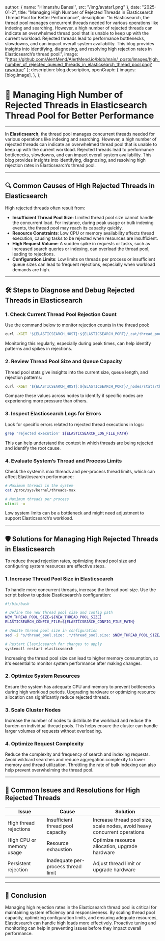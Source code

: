 
  author: { name: "Himanshu Bansal", src: "/img/avatar1.png" },
  date: "2025-01-2",
  title: "Managing High Number of Rejected Threads in Elasticsearch Thread Pool for Better Performance",
  description: "In Elasticsearch, the thread pool manages concurrent threads needed for various operations like indexing and searching. However, a high number of rejected threads can indicate an overwhelmed thread pool that is unable to keep up with the current workload. Rejected threads lead to performance bottlenecks, slowdowns, and can impact overall system availability. This blog provides insights into identifying, diagnosing, and resolving high rejection rates in Elasticsearch’s thread pool.",
  image: "https://github.com/AlertMend/AlertMend.io/blob/main/_posts/images/high_number_of_rejected_queued_threads_in_elasticsearch_thread_pool.png?raw=true"
};
  description: blog.description,
  openGraph: {
    images: [blog.image],
  },
};


# 🚀 **Managing High Number of Rejected Threads in Elasticsearch Thread Pool for Better Performance**
---

In **Elasticsearch**, the thread pool manages concurrent threads needed for various operations like indexing and searching. However, a high number of rejected threads can indicate an overwhelmed thread pool that is unable to keep up with the current workload. Rejected threads lead to performance bottlenecks, slowdowns, and can impact overall system availability. This blog provides insights into identifying, diagnosing, and resolving high rejection rates in Elasticsearch’s thread pool.

---

## 🔍 **Common Causes of High Rejected Threads in Elasticsearch**

High rejected threads often result from:
- **Insufficient Thread Pool Size**: Limited thread pool size cannot handle the concurrent load. For instance, during peak usage or bulk indexing events, the thread pool may reach its capacity quickly.
- **Resource Constraints**: Low CPU or memory availability affects thread execution, causing tasks to be rejected when resources are insufficient.
- **High Request Volume**: A sudden spike in requests or tasks, such as increased search queries or indexing, can overload the thread pool, leading to rejections.
- **Configuration Limits**: Low limits on threads per process or insufficient queue sizes can lead to frequent rejections, especially when workload demands are high.

---

## 🛠️ **Steps to Diagnose and Debug Rejected Threads in Elasticsearch**

### 1. **Check Current Thread Pool Rejection Count**
Use the command below to monitor rejection counts in the thread pool:
```bash
curl -XGET '${ELASTICSEARCH_HOST}:${ELASTICSEARCH_PORT}/_cat/thread_pool?v&h=name,rejected'
```
Monitoring this regularly, especially during peak times, can help identify patterns and spikes in rejections.

### 2. **Review Thread Pool Size and Queue Capacity**
Thread pool stats give insights into the current size, queue length, and rejection patterns:
```bash
curl -XGET '${ELASTICSEARCH_HOST}:${ELASTICSEARCH_PORT}/_nodes/stats/thread_pool?pretty'
```
Compare these values across nodes to identify if specific nodes are experiencing more pressure than others.

### 3. **Inspect Elasticsearch Logs for Errors**
Look for specific errors related to rejected thread executions in logs:
```bash
grep 'rejected execution' ${ELASTICSEARCH_LOG_FILE_PATH}
```
This can help understand the context in which threads are being rejected and identify the root cause.

### 4. **Evaluate System’s Thread and Process Limits**
Check the system’s max threads and per-process thread limits, which can affect Elasticsearch performance:
```bash
# Maximum threads in the system
cat /proc/sys/kernel/threads-max

# Maximum threads per process
ulimit -u
```
Low system limits can be a bottleneck and might need adjustment to support Elasticsearch’s workload.

---

## 🛡️ **Solutions for Managing High Rejected Threads in Elasticsearch**

To reduce thread rejection rates, optimizing thread pool size and configuring system resources are effective steps.

### 1. **Increase Thread Pool Size in Elasticsearch**

To handle more concurrent threads, increase the thread pool size. Use the script below to update Elasticsearch’s configuration:
```bash
#!/bin/bash

# Define the new thread pool size and config path
NEW_THREAD_POOL_SIZE=${NEW_THREAD_POOL_SIZE}
ELASTICSEARCH_CONFIG_FILE=${ELASTICSEARCH_CONFIG_FILE_PATH}

# Update thread pool size in configuration
sed -i "s/thread_pool.size: .*/thread_pool.size: $NEW_THREAD_POOL_SIZE/g" $ELASTICSEARCH_CONFIG_FILE

# Restart Elasticsearch for changes to apply
systemctl restart elasticsearch
```
Increasing the thread pool size can lead to higher memory consumption, so it's essential to monitor system performance after making changes.

### 2. **Optimize System Resources**
Ensure the system has adequate CPU and memory to prevent bottlenecks during high workload periods. Upgrading hardware or optimizing resource allocation can significantly reduce rejected threads.

### 3. **Scale Cluster Nodes**
Increase the number of nodes to distribute the workload and reduce the burden on individual thread pools. This helps ensure the cluster can handle larger volumes of requests without overloading.

### 4. **Optimize Request Complexity**
Reduce the complexity and frequency of search and indexing requests. Avoid wildcard searches and reduce aggregation complexity to lower memory and thread utilization. Throttling the rate of bulk indexing can also help prevent overwhelming the thread pool.

---

## 🔄 **Common Issues and Resolutions for High Rejected Threads**

| **Issue**                | **Cause**                           | **Solution**                                   |
|--------------------------|-------------------------------------|------------------------------------------------|
| High thread rejections   | Insufficient thread pool capacity   | Increase thread pool size, scale nodes, avoid heavy concurrent operations |
| High CPU or memory usage | Resource exhaustion                | Optimize resource allocation, upgrade hardware  |
| Persistent rejection     | Inadequate per-process thread limit | Adjust thread limit or upgrade hardware        |

---

## 🚀 **Conclusion**

Managing high rejection rates in the Elasticsearch thread pool is critical for maintaining system efficiency and responsiveness. By scaling thread pool capacity, optimizing configuration limits, and ensuring adequate resources, Elasticsearch can handle high loads more effectively. Proactive tuning and monitoring can help in preventing issues before they impact overall performance.
